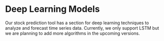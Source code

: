 # Deep Learning Models

Our stock prediction tool has a section for deep learning techniques to analyze and forecast time series data. Currently, we only support LSTM but we are planning to add more algorithms in the upcoming versions. 